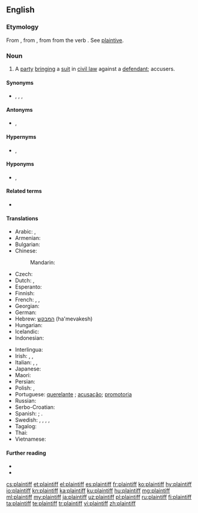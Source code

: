 ==English==
{{wikipedia}}

===Etymology===
From {{etyl|enm|en}} {{m|enm|plaintif}}, from {{etyl|xno|en}}, from {{etyl|fro|en}} {{m|fro|plaintif||complaining; as a noun, one who complains, a plaintiff}} from the verb {{m|fro|plaindre}}. See [[plaintive]].

===Noun===
{{en-noun}}

# {{lb|en|legal}} A [[party]] [[bringing]] a [[suit]] in [[civil law]] against a [[defendant]]; accusers.

====Synonyms====
* {{l|en|complainant}}, {{l|en|litigant}}, {{l|en|claimant}} {{qualifier|English law}}, {{l|en|pursuer}} {{qualifier|Scottish law}}

====Antonyms====
* {{l|en|defendant}}, {{l|en|suspect}}

====Hypernyms====
* {{l|en|litigant}}, {{l|en|litigator}}

====Hyponyms====
* {{l|en|suer}}, {{l|en|petitioner}}

====Related terms====
* {{l|en|plaintive}}

====Translations====
{{trans-top|party bringing a suit in civil law against a defendant}}
* Arabic: {{qualifier|indefinite}} {{t|ar|مُدَّعٍ|m}}, {{qualifier|definite}} {{t|ar|اَلْمُدَّعِي}}
* Armenian: {{t+|hy|հայցվոր|sc=Armn}}
* Bulgarian: {{t+|bg|тъжител|m}}
* Chinese:
*: Mandarin: {{t+|cmn|原告|tr=yuángào|sc=Hani}}
* Czech: {{t|cs|žalobce|m}}
* Dutch: {{t+|nl|eiser}}, {{t+|nl|aanklager}}
* Esperanto: {{t|eo|plendanto}}
* Finnish: {{t+|fi|kantaja}}
* French: {{t+|fr|demandeur}}, {{t+|fr|plaignant|m}}, {{t+|fr|plaignante|f}}
* Georgian: {{t|ka|მოსარჩელე|sc=Geor}}
* German: {{t+|de|Kläger|m}}
* Hebrew: [[המבקש]] (ha'mevakesh)
* Hungarian: {{t+|hu|felperes}}
* Icelandic: {{t|is|stefnandi|m}}
* Indonesian: {{t+|id|penggugat}}
{{trans-mid}}
* Interlingua: {{t|ia|demandator}}
* Irish: {{t|ga|éilitheoir|m}}, {{t|ga|gearánach|m}}, {{t|ga|gearánaí|m}}
* Italian: {{t+|it|querelante|m}}, {{t|it|parte civile|f}}, {{t+|it|ricorrente|m}}
* Japanese: {{t+|ja|原告|tr=げんこく, genkoku}}
* Maori: {{t|mi|kaiwhakapae}}
* Persian: {{t+|fa|خواهان|tr=xâhân|sc=fa-Arab}}
* Polish: {{t+|pl|powód|m}}, {{t|pl|powódka|f}}
* Portuguese: [[querelante]] {{g|m|f}}; [[acusação]]; [[promotoria]]
* Russian: {{t+|ru|исте́ц|m}}
* Serbo-Croatian: {{t|sh|жалилац|m|tr=žalilac}}
* Spanish: {{t|es|demandante}}; {{t|es|querellante}}.
* Swedish: {{t+|sv|åtalad|c}}, {{t+|sv|svarande|c}}, {{t+|sv|kärande|c}}, {{t|sv|målsägande|c}}, {{t+|sv|målsägare|c}}
* Tagalog: {{t|tl|nagsasakdal}}
* Thai: {{t+|th|โจทก์|sc=Thai}}
* Vietnamese: {{t+|vi|nguyên cáo}}
{{trans-bottom}}

====Further reading====
* {{R:Webster 1913}}
* {{R:Century 1911}}

[[cs:plaintiff]]
[[et:plaintiff]]
[[el:plaintiff]]
[[es:plaintiff]]
[[fr:plaintiff]]
[[ko:plaintiff]]
[[hy:plaintiff]]
[[io:plaintiff]]
[[kn:plaintiff]]
[[ka:plaintiff]]
[[ku:plaintiff]]
[[hu:plaintiff]]
[[mg:plaintiff]]
[[ml:plaintiff]]
[[my:plaintiff]]
[[ja:plaintiff]]
[[uz:plaintiff]]
[[pl:plaintiff]]
[[ru:plaintiff]]
[[fi:plaintiff]]
[[ta:plaintiff]]
[[te:plaintiff]]
[[tr:plaintiff]]
[[vi:plaintiff]]
[[zh:plaintiff]]